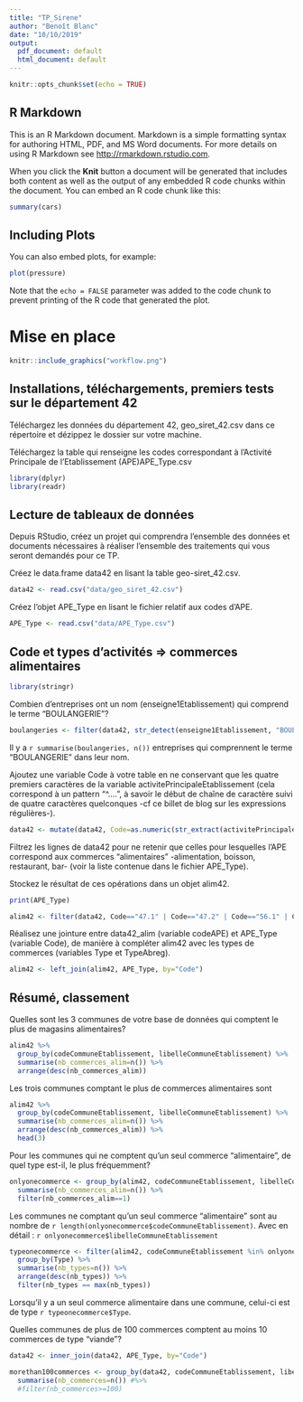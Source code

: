```yaml
---
title: "TP_Sirene"
author: "Benoît Blanc"
date: "10/10/2019"
output:
  pdf_document: default
  html_document: default
---
```


```r
knitr::opts_chunk$set(echo = TRUE)
```

## R Markdown

This is an R Markdown document. Markdown is a simple formatting syntax for authoring HTML, PDF, and MS Word documents. For more details on using R Markdown see <http://rmarkdown.rstudio.com>.

When you click the **Knit** button a document will be generated that includes both content as well as the output of any embedded R code chunks within the document. You can embed an R code chunk like this:

```r
summary(cars)
```

## Including Plots

You can also embed plots, for example:

```r
plot(pressure)
```

Note that the `echo = FALSE` parameter was added to the code chunk to prevent printing of the R code that generated the plot.

# Mise en place

```r
knitr::include_graphics("workflow.png")
```

## Installations, téléchargements, premiers tests sur le département 42
Téléchargez les données du département 42, geo_siret_42.csv dans ce répertoire et dézippez le dossier sur votre machine.

Téléchargez la table qui renseigne les codes correspondant à l’Activité Principale de l’Etablissement (APE)APE_Type.csv

```r
library(dplyr)
library(readr)
```

## Lecture de tableaux de données
Depuis RStudio, créez un projet qui comprendra l’ensemble des données et documents nécessaires à réaliser l’ensemble des traitements qui vous seront demandés pour ce TP.

Créez le data.frame data42 en lisant la table geo-siret_42.csv.
```r
data42 <- read.csv("data/geo_siret_42.csv")
```
Créez l’objet APE_Type en lisant le fichier relatif aux codes d’APE.
```r
APE_Type <- read.csv("data/APE_Type.csv")
```

## Code et types d’activités => commerces alimentaires
```r
library(stringr)
```
Combien d’entreprises ont un nom (enseigne1Etablissement) qui comprend le terme “BOULANGERIE”?
```r
boulangeries <- filter(data42, str_detect(enseigne1Etablissement, "BOULANGERIE"))
```
Il y a `r summarise(boulangeries, n())` entreprises qui comprennent le terme "BOULANGERIE" dans leur nom.

Ajoutez une variable Code à votre table en ne conservant que les quatre premiers caractères de la variable activitePrincipaleEtablissement (cela correspond à un pattern “^….”, à savoir le début de chaîne de caractère suivi de quatre caractères quelconques -cf ce billet de blog sur les expressions régulières-).

```r
data42 <- mutate(data42, Code=as.numeric(str_extract(activitePrincipaleEtablissement, "^....")))
```

Filtrez les lignes de data42 pour ne retenir que celles pour lesquelles l’APE correspond aux commerces “alimentaires” -alimentation, boisson, restaurant, bar- (voir la liste contenue dans le fichier APE_Type).

Stockez le résultat de ces opérations dans un objet alim42.

```r
print(APE_Type)
```

```r
alim42 <- filter(data42, Code=="47.1" | Code=="47.2" | Code=="56.1" | Code=="56.2" | Code=="56.3")
```

Réalisez une jointure entre data42_alim (variable codeAPE) et APE_Type (variable Code), de manière à compléter alim42 avec les types de commerces (variables Type et TypeAbreg).

```r
alim42 <- left_join(alim42, APE_Type, by="Code")
```

## Résumé, classement
Quelles sont les 3 communes de votre base de données qui comptent le plus de magasins alimentaires?

```r
alim42 %>% 
  group_by(codeCommuneEtablissement, libelleCommuneEtablissement) %>%
  summarise(nb_commerces_alim=n()) %>%
  arrange(desc(nb_commerces_alim))
```
Les trois communes comptant le plus de commerces alimentaires sont 
```r
alim42 %>%
  group_by(codeCommuneEtablissement, libelleCommuneEtablissement) %>%
  summarise(nb_commerces_alim=n()) %>%
  arrange(desc(nb_commerces_alim)) %>%
  head(3)
```

Pour les communes qui ne comptent qu’un seul commerce “alimentaire”, de quel type est-il, le plus fréquemment?
```r
onlyonecommerce <- group_by(alim42, codeCommuneEtablissement, libelleCommuneEtablissement) %>%
  summarise(nb_commerces_alim=n()) %>%
  filter(nb_commerces_alim==1)
```

Les communes ne comptant qu'un seul commerce "alimentaire" sont au nombre de `r length(onlyonecommerce$codeCommuneEtablissement)`. Avec en détail :
`r onlyonecommerce$libelleCommuneEtablissement`

```r
typeonecommerce <- filter(alim42, codeCommuneEtablissement %in% onlyonecommerce$codeCommuneEtablissement) %>%
  group_by(Type) %>%
  summarise(nb_types=n()) %>%
  arrange(desc(nb_types)) %>%
  filter(nb_types == max(nb_types))
```
Lorsqu'il y a un seul commerce alimentaire dans une commune, celui-ci est de type `r typeonecommerce$Type`.

Quelles communes de plus de 100 commerces comptent au moins 10 commerces de type “viande”?
```r
data42 <- inner_join(data42, APE_Type, by="Code")
```

```r
morethan100commerces <- group_by(data42, codeCommuneEtablissement, libelleCommuneEtablissement, Type) %>%
  summarise(nb_commerces=n()) #%>%
  #filter(nb_commerces>=100)
```